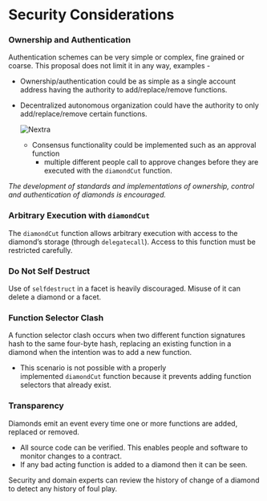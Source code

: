# Security Considerations

### Ownership and Authentication

Authentication schemes can be very simple or complex, fine grained or coarse. This proposal does not limit it in any way, examples -

- Ownership/authentication could be as simple as a single account address having the authority to add/replace/remove functions.
- Decentralized autonomous organization could have the authority to only add/replace/remove certain functions.
    
    ![Nextra](../public/dao1.png)
    
    - Consensus functionality could be implemented such as an approval function
        - multiple different people call to approve changes before they are executed with the `diamondCut` function.

*The development of standards and implementations of ownership, control and authentication of diamonds is encouraged.*

### Arbitrary Execution with `diamondCut`

The `diamondCut` function allows arbitrary execution with access to the diamond’s storage (through `delegatecall`). Access to this function must be restricted carefully.

### Do Not Self Destruct

Use of `selfdestruct` in a facet is heavily discouraged. Misuse of it can delete a diamond or a facet.

### Function Selector Clash

A function selector clash occurs when two different function signatures hash to the same four-byte hash, replacing an existing function in a diamond when the intention was to add a new function. 

- This scenario is not possible with a properly implemented `diamondCut` function because it prevents adding function selectors that already exist.

### Transparency

Diamonds emit an event every time one or more functions are added, replaced or removed. 

- All source code can be verified. This enables people and software to monitor changes to a contract.
- If any bad acting function is added to a diamond then it can be seen.

Security and domain experts can review the history of change of a diamond to detect any history of foul play.